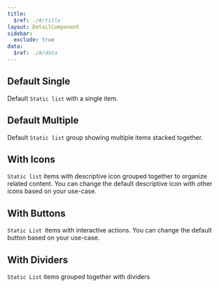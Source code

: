 ```yaml
---
title:
  $ref: ./#/title
layout: DetailComponent
sidebar:
  exclude: true
data:
  $ref: ./#/data
---
```


<LivePreviewControls>

  <LivePreview componentName="static-list" exampleName="DefaultSingle" >

## Default Single

Default `Static list` with a single item.

  </LivePreview>

  <LivePreview componentName="static-list" exampleName="DefaultMultiple" >

## Default Multiple

Default `Static list` group showing multiple items stacked together. 

  </LivePreview>

  <LivePreview componentName="static-list" exampleName="WithIcons" >

## With Icons

`Static list` items with descriptive icon  grouped together to organize related content. You can change the default descriptive icon with other icons based on your use-case.

  </LivePreview>

  <LivePreview componentName="static-list" exampleName="WithButtons" >

## With Buttons

`Static List `items with interactive actions. You can change the default button based on your use-case.

  </LivePreview>

  <LivePreview componentName="static-list" exampleName="WithDividers" >

## With Dividers

`Static List` items grouped together with dividers

  </LivePreview>

</LivePreviewControls>

